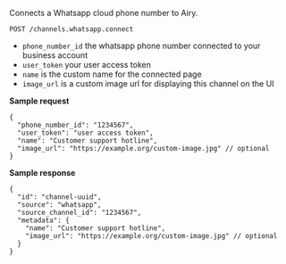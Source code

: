 Connects a Whatsapp cloud phone number to Airy.

```
POST /channels.whatsapp.connect
```

- `phone_number_id` the whatsapp phone number connected to your business account
- `user_token` your user access token
- `name` is the custom name for the connected page
- `image_url` is a custom image url for displaying this channel on the UI

**Sample request**

```json5
{
  "phone_number_id": "1234567",
  "user_token": "user access token",
  "name": "Customer support hotline",
  "image_url": "https://example.org/custom-image.jpg" // optional
}
```

**Sample response**

```json5
{
  "id": "channel-uuid",
  "source": "whatsapp",
  "source_channel_id": "1234567",
  "metadata": {
    "name": "Customer support hotline",
    "image_url": "https://example.org/custom-image.jpg" // optional
  }
}
```
